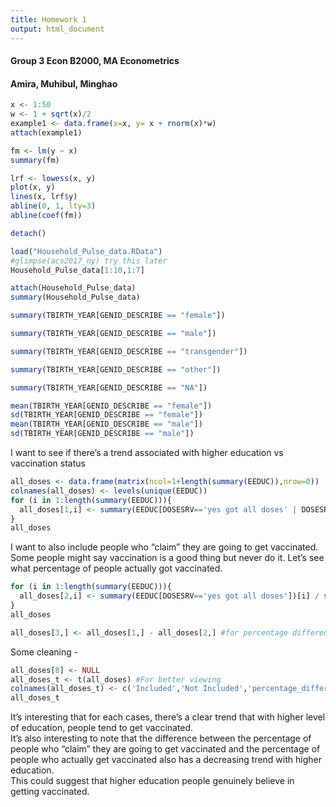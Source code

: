 ---
title: Homework 1
output: html_document
---

#### __Group 3 Econ B2000, MA Econometrics__
#### Amira, Muhibul, Minghao

```{r}
x <- 1:50
w <- 1 + sqrt(x)/2
example1 <- data.frame(x=x, y= x + rnorm(x)*w)
attach(example1)
```

```{r}
fm <- lm(y ~ x)
summary(fm)
```

```{r}
lrf <- lowess(x, y)
plot(x, y)
lines(x, lrf$y)
abline(0, 1, lty=3)
abline(coef(fm))
```

```{r}
detach()
```

```{r}
load("Household_Pulse_data.RData")
#glimpse(acs2017_ny) try this later
Household_Pulse_data[1:10,1:7]
```


```{r}
attach(Household_Pulse_data)
summary(Household_Pulse_data)
```

```{r}
summary(TBIRTH_YEAR[GENID_DESCRIBE == "female"])
```

```{r}
summary(TBIRTH_YEAR[GENID_DESCRIBE == "male"])
```

```{r}
summary(TBIRTH_YEAR[GENID_DESCRIBE == "transgender"])
```

```{r}
summary(TBIRTH_YEAR[GENID_DESCRIBE == "other"])
```

```{r}
summary(TBIRTH_YEAR[GENID_DESCRIBE == "NA"])
```

```{r}
mean(TBIRTH_YEAR[GENID_DESCRIBE == "female"])
sd(TBIRTH_YEAR[GENID_DESCRIBE == "female"])
mean(TBIRTH_YEAR[GENID_DESCRIBE == "male"])
sd(TBIRTH_YEAR[GENID_DESCRIBE == "male"])
```

I want to see if there's a trend associated with higher education vs vaccination status

```{r}
all_doses <- data.frame(matrix(ncol=1+length(summary(EEDUC)),nrow=0))
colnames(all_doses) <- levels(unique(EEDUC))
for (i in 1:length(summary(EEDUC))){
  all_doses[1,i] <- summary(EEDUC[DOSESRV=='yes got all doses' | DOSESRV == 'yes plan to get all doses'])[i] / summary(EEDUC)[i]
}
all_doses
```

I want to also include people who "claim" they are going to get vaccinated. \
Some people might say vaccination is a good thing but never do it. Let's see what percentage of people actually got vaccinated.
```{r}
for (i in 1:length(summary(EEDUC))){
  all_doses[2,i] <- summary(EEDUC[DOSESRV=='yes got all doses'])[i] / summary(EEDUC)[i]
}
all_doses

all_doses[3,] <- all_doses[1,] - all_doses[2,] #for percentage difference

```


Some cleaning -

```{r}
all_doses[8] <- NULL
all_doses_t <- t(all_doses) #For better viewing
colnames(all_doses_t) <- c('Included','Not Included','percentage_difference')
all_doses_t
```

It's interesting that for each cases, there's a clear trend that with higher level of education, people tend to get vaccinated. \
It's also interesting to note that the difference between the percentage of people who "claim" they are going to get vaccinated and the percentage of people who actually get vaccinated also has a decreasing trend with higher education. \
This could suggest that higher education people genuinely believe in getting vaccinated.